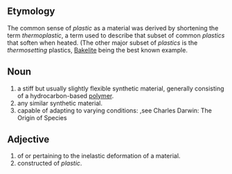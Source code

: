 ==Etymology==
The common sense of ''plastic'' as a material was derived by shortening the term ''thermoplastic'', a term used to describe that subset of common ''plastics'' that soften when heated.  (The other major subset of ''plastics'' is the ''thermosetting'' plastics, [[Bakelite]] being the best known example.
==Noun==
# a stiff but usually slightly flexible synthetic material, generally consisting of a hydrocarbon-based [[polymer]].
# any similar synthetic material.
# capable of adapting to varying conditions: <ecologically plastic animals>,see Charles Darwin: The Origin of Species

==Adjective==
# of or pertaining to the inelastic deformation of a material.
# constructed of ''plastic''.